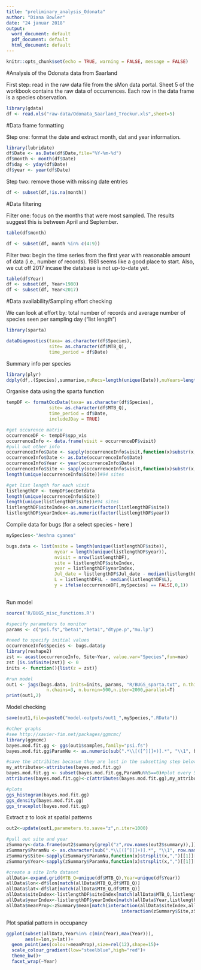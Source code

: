 ```yaml
---
title: "preliminary_analysis_Odonata"
author: "Diana Bowler"
date: "24 januar 2018"
output:
  word_document: default
  pdf_document: default
  html_document: default
---
```


```r

knitr::opts_chunk$set(echo = TRUE, warning = FALSE, message = FALSE)

```

#Analysis of the Odonata data from Saarland

First step: read in the raw data file from the sMon data portal.
Sheet 5 of the workbook contains the raw data of occurrences.
Each row in the data frame is a species observation.

```r

library(gdata)
df <- read.xls("raw-data/Odonata_Saarland_Trockur.xls",sheet=5)

```

#Data frame formatting

Step one: format the date and extract month, dat and year information.

```r

library(lubridate)
df$Date <- as.Date(df$Date,file="%Y-%m-%d")
df$month <- month(df$Date)
df$day <- yday(df$Date)
df$year <- year(df$Date)

```

Step two: remove those with missing date entries

```r

df <- subset(df,!is.na(month))

```


#Data filtering

Filter one: focus on the months that were most sampled. The results suggest this is between April and September.

```r

table(df$month)

df <- subset(df, month %in% c(4:9))

```

Filter two: begin the time series from the first year with reasonable amount of data (i.e., number of records). 1981 seems like a good place to start. Also, we cut off 2017 incase the database is not up-to-date yet.

```r

table(df$Year)
df <- subset(df, Year>1980)
df <- subset(df, Year<2017)

```

#Data availability/Sampling effort checking

We can look at effort by: total number of records and average number of species seen per sampling day ("list length")

```r

library(sparta)

dataDiagnostics(taxa= as.character(df$Species), 
                site= as.character(df$MTB_Q), 
                time_period = df$Date)

```

Summary info per species

```r

library(plyr)
ddply(df,.(Species),summarise,nuRecs=length(unique(Date)),nuYears=length(unique(Year)),nuSites=length(unique(MTB_Q)))

```

Organise data using the sparta function

```r

tempDF <- formatOccData(taxa= as.character(df$Species), 
                site= as.character(df$MTB_Q), 
                time_period = df$Date,
                includeJDay = TRUE)

#get occurence matrix
occurrenceDF <- tempDF$spp_vis
occurrenceInfo <- data.frame(visit = occurrenceDF$visit)
#pull out other info
occurrenceInfo$Date <- sapply(occurrenceInfo$visit,function(x)substr(x,6,15)) 
occurrenceInfo$Date <- as.Date(occurrenceInfo$Date)
occurrenceInfo$Year <- year(occurrenceInfo$Date) 
occurrenceInfo$Site <- sapply(occurrenceInfo$visit,function(x)substr(x,1,5)) 
length(unique(occurrenceInfo$Site))#94 sites

#get list length for each visit
listlengthDF <- tempDF$occDetdata
length(unique(occurrenceInfo$Site))
length(unique(listlengthDF$site))#94 sites
listlengthDF$siteIndex<-as.numeric(factor(listlengthDF$site))
listlengthDF$yearIndex<-as.numeric(factor(listlengthDF$year))

```

Compile data for bugs (for a select species  - here )

```r

mySpecies<-"Aeshna cyanea"

bugs.data <- list(nsite = length(unique(listlengthDF$site)),
                  nyear = length(unique(listlengthDF$year)),
                  nvisit = nrow(listlengthDF),
                  site = listlengthDF$siteIndex,
                  year = listlengthDF$yearIndex,
                  Jul_date = listlengthDF$Jul_date - median(listlengthDF$Jul_date),
                  L = listlengthDF$L - median(listlengthDF$L),
                  y = ifelse(occurrenceDF[,mySpecies] == FALSE,0,1))
                  
```

Run model

```r
source('R/BUGS_misc_functions.R')

#specify parameters to monitor
params <- c("psi.fs","beta1","beta1","dtype.p","mu.lp")

#need to specify initial values
occurrenceInfo$Species <- bugs.data$y
library(reshape2)
zst <- acast(occurrenceInfo, Site~Year, value.var="Species",fun=max)
zst [is.infinite(zst)] <- 0
inits <- function(){list(z = zst)}

#run model
out1 <- jags(bugs.data, inits=inits, params, "R/BUGS_sparta.txt", n.thin=nt,
               n.chains=3, n.burnin=500,n.iter=2000,parallel=T)
print(out1,2)

```


Model checking

```r

save(out1,file=paste0("model-outputs/out1_",mySpecies,".RData"))

#other graphs
#see http://xavier-fim.net/packages/ggmcmc/
library(ggmcmc)
bayes.mod.fit.gg <- ggs(out1$samples,family="psi.fs")
bayes.mod.fit.gg$ParamNu <- as.numeric(sub(".*\\[([^][]+)].*", "\\1", bayes.mod.fit.gg$Parameter))

#save the attribites becasue they are lost in the subsetting step below, dont understand why..
my_attributes<-attributes(bayes.mod.fit.gg)
bayes.mod.fit.gg <- subset(bayes.mod.fit.gg,ParamNu%%5==0)#plot every 5
attributes(bayes.mod.fit.gg)<-c(attributes(bayes.mod.fit.gg),my_attributes[3:8])

#plots
ggs_histogram(bayes.mod.fit.gg)
ggs_density(bayes.mod.fit.gg)
ggs_traceplot(bayes.mod.fit.gg)

```

Extract z to look at spatial patterns

```r
out2<-update(out1,parameters.to.save="z",n.iter=1000)

#pull out site and year
zSummary<-data.frame(out2$summary[grepl("z",row.names(out2$summary)),])
zSummary$ParamNu <- as.character(sub(".*\\[([^][]+)].*", "\\1", row.names(zSummary)))
zSummary$Site<-sapply(zSummary$ParamNu,function(x)strsplit(x,",")[[1]][1])
zSummary$Year<-sapply(zSummary$ParamNu,function(x)strsplit(x,",")[[1]][2])

#create a site Info dataset
allData<-expand.grid(MTB_Q=unique(df$MTB_Q),Year=unique(df$Year))
allData$lon<-df$lon[match(allData$MTB_Q,df$MTB_Q)]
allData$lat<-df$lat[match(allData$MTB_Q,df$MTB_Q)]
allData$siteIndex<-listlengthDF$siteIndex[match(allData$MTB_Q,listlengthDF$site)]
allData$yearIndex<-listlengthDF$yearIndex[match(allData$Year,listlengthDF$year)]
allData$meanProp<-zSummary$mean[match(interaction(allData$siteIndex,allData$yearIndex),
                                           interaction(zSummary$Site,zSummary$Year))]
```

Plot spatial pattern in occupancy

```r

ggplot(subset(allData,Year%in% c(min(Year),max(Year))),
       aes(x=lon,y=lat))+
  geom_point(aes(colour=meanProp),size=rel(12),shape=15)+
  scale_colour_gradient(low="steelblue",high="red")+
  theme_bw()+
  facet_wrap(~Year)

```